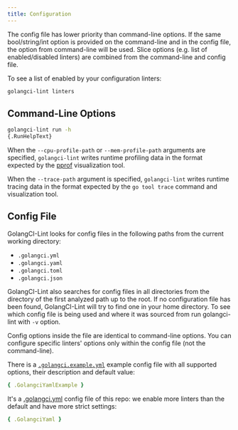 ```yaml
---
title: Configuration
---
```


The config file has lower priority than command-line options. If the same bool/string/int option is provided on the command-line
and in the config file, the option from command-line will be used.
Slice options (e.g. list of enabled/disabled linters) are combined from the command-line and config file.

To see a list of enabled by your configuration linters:

```sh
golangci-lint linters
```

## Command-Line Options

```sh
golangci-lint run -h
{.RunHelpText}
```

When the `--cpu-profile-path` or `--mem-profile-path` arguments are specified, `golangci-lint` writes runtime profiling data
in the format expected by the [pprof](https://github.com/google/pprof) visualization tool.

When the `--trace-path` argument is specified, `golangci-lint` writes runtime tracing data in the format expected by
the `go tool trace` command and visualization tool.

## Config File

GolangCI-Lint looks for config files in the following paths from the current working directory:

- `.golangci.yml`
- `.golangci.yaml`
- `.golangci.toml`
- `.golangci.json`

GolangCI-Lint also searches for config files in all directories from the directory of the first analyzed path up to the root.
If no configuration file has been found, GolangCI-Lint will try to find one in your home directory.
To see which config file is being used and where it was sourced from run golangci-lint with `-v` option.

Config options inside the file are identical to command-line options.
You can configure specific linters' options only within the config file (not the command-line).

There is a [`.golangci.example.yml`](https://github.com/golangci/golangci-lint/blob/master/.golangci.example.yml) example
config file with all supported options, their description and default value:

```yaml
{ .GolangciYamlExample }
```

It's a [.golangci.yml](https://github.com/golangci/golangci-lint/blob/master/.golangci.yml) config file of this repo: we enable more linters
than the default and have more strict settings:

```yaml
{ .GolangciYaml }
```
